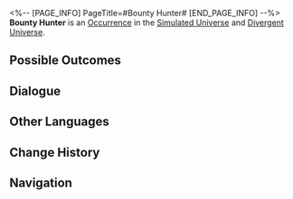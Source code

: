<%-- [PAGE_INFO]
PageTitle=#Bounty Hunter#
[END_PAGE_INFO] --%>
{{Stub}}
{{Simulated Universe Event Infobox
|id            = 12001
|title         = 
|image         = Occurrence Default.png
|domains_su    = Unknown
|domains_swarm = Unknown
|domains_gng   = Unknown
|domains_du    = Unknown
|domains_und   = Unknown
|requirements  = 
|prev          = 
|next          = 
|characters    = 
|factions      = 
|order         = 085
|order_du      = 027
}}
'''Bounty Hunter''' is an [[Divergent Universe/Occurrence|Occurrence]] in the [[Simulated Universe]] and [[Divergent Universe]].

==Possible Outcomes==
{{Possible Outcomes
|choice_1 = Get more "intelligence" from him.
|result_1 = Gain 4 random Curio(s), which may contain negative ones.
|path_1   = Erudition
|modes_1  = gng

|choice_2 = Rip off his badge!
|result_2 = You condemn this on behalf of the Animal Welfare Association. Enter battle. After achieving victory, obtain 1 Blessing of 1- to 3-star rarity.
|path_2   = The Hunt
|modes_2  = swarm

|choice_3 = Buy his calfskin boots for cheap!
|result_3 = Spend 50 Cosmic Fragment(s) and buy 1 random Curio.
|path_3   = Elation
|modes_3  = swarm

|choice_4 = Give him the fur you're wearing.
|result_4 = Discard 1 Curio, and obtain 200 Cosmic Fragments.
|modes_4  = gng,su,swarm

|choice_5 = Give him the fur you're wearing.
|result_5 = Discard 1 Curio, and obtain 350 Cosmic Fragments.
|modes_5  = du,und

|choice_6 = Get more "intelligence" from him.
|result_6 = Gain 5 random Curio(s), which may contain negative ones.
|modes_6  = du

|choice_7 = Get more "intelligence" from him.
|result_7 = Gain 3 random Curio(s), which may contain negative ones.
|modes_7  = und

|choice_8 = Walk away.
|result_8 = You're not interested.
}}
<!--
==Gameplay Notes==
* 
-->
==Dialogue==
{{Dialogue Start}}
:{{tx}}
{{Dialogue End}}

==Other Languages==
{{Other Languages
|en   = Bounty Hunter
|zhs  = 赏金猎人
|zht  = 賞金獵人
|ja   = {{Rubi|賞金稼ぎ|しょうきんかせ}}
|ko   = 바운티 헌터
|es   = Cazarrecompensas
|fr   = Chasseur de primes
|ru   = Охотник за головами
|th   = นักล่าเงินรางวัล
|vi   = Thợ Săn Tiền Thưởng
|de   = Kopfgeldjäger
|id   = Pemburu Hadiah
|pt   = Caçador de Recompensas
}}

==Change History==
{{Change History|1.0}}

==Navigation==
{{Occurrence Navbox}}